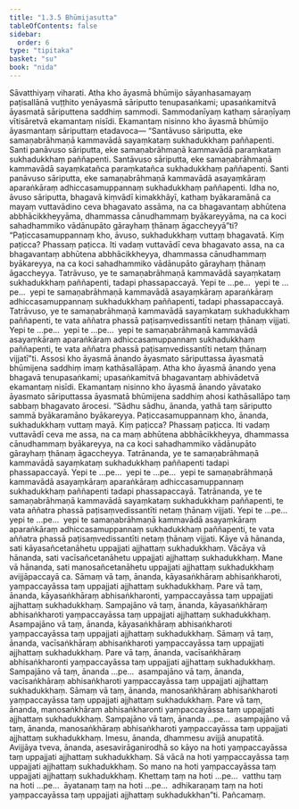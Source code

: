 ```yaml
---
title: "1.3.5 Bhūmijasutta"
tableOfContents: false
sidebar:
  order: 6
type: "tipitaka"
basket: "su"
book: "nida"
---
```



<DynamicBreadcrumb />

<Division number="25" book="nida" bookNo="12" page="274">

<Paragraph number="165" book="nida">
Sāvatthiyaṃ viharati. Atha kho āyasmā bhūmijo sāyanhasamayaṃ paṭisallānā vuṭṭhito yenāyasmā sāriputto tenupasaṅkami; upasaṅkamitvā āyasmatā sāriputtena saddhiṃ sammodi. Sammodanīyaṃ kathaṃ sāraṇīyaṃ vītisāretvā ekamantaṃ nisīdi. Ekamantaṃ nisinno kho āyasmā bhūmijo āyasmantaṃ sāriputtaṃ etadavoca—
</Paragraph>

<Paragraph number="166" book="nida">
“Santāvuso sāriputta, eke samaṇabrāhmaṇā kammavādā sayaṃkataṃ sukhadukkhaṃ paññapenti. Santi panāvuso sāriputta, eke samaṇabrāhmaṇā kammavādā paraṃkataṃ sukhadukkhaṃ paññapenti. Santāvuso sāriputta, eke samaṇabrāhmaṇā kammavādā sayaṃkatañca paraṃkatañca sukhadukkhaṃ paññapenti. Santi panāvuso sāriputta, eke samaṇabrāhmaṇā kammavādā asayaṃkāraṃ aparaṅkāraṃ adhiccasamuppannaṃ sukhadukkhaṃ paññapenti. Idha no, āvuso sāriputta, bhagavā kiṃvādī kimakkhāyī, kathaṃ byākaramānā ca mayaṃ vuttavādino ceva bhagavato assāma, na ca bhagavantaṃ abhūtena abbhācikkheyyāma, dhammassa cānudhammaṃ byākareyyāma, na ca koci sahadhammiko vādānupāto gārayhaṃ ṭhānaṃ āgaccheyyā”ti?
</Paragraph>

<Paragraph number="167" book="nida">
“Paṭiccasamuppannaṃ kho, āvuso, sukhadukkhaṃ vuttaṃ bhagavatā. Kiṃ paṭicca? Phassaṃ paṭicca. Iti vadaṃ vuttavādī ceva bhagavato assa, na ca bhagavantaṃ abhūtena abbhācikkheyya, dhammassa cānudhammaṃ byākareyya, na ca koci sahadhammiko vādānupāto gārayhaṃ ṭhānaṃ āgaccheyya.
</Paragraph>

<Paragraph number="168" book="nida">
Tatrāvuso, ye te samaṇabrāhmaṇā kammavādā sayaṃkataṃ sukhadukkhaṃ paññapenti, tadapi phassapaccayā. Yepi te …pe…  yepi te …pe…  yepi te samaṇabrāhmaṇā kammavādā asayaṃkāraṃ aparaṅkāraṃ adhiccasamuppannaṃ sukhadukkhaṃ paññapenti, tadapi phassapaccayā.
</Paragraph>

<Paragraph number="169" book="nida">
Tatrāvuso, ye te samaṇabrāhmaṇā kammavādā sayaṃkataṃ sukhadukkhaṃ paññapenti, te vata aññatra phassā paṭisaṃvedissantīti netaṃ ṭhānaṃ vijjati. Yepi te …pe…  yepi te …pe…  yepi te samaṇabrāhmaṇā kammavādā asayaṃkāraṃ aparaṅkāraṃ adhiccasamuppannaṃ sukhadukkhaṃ paññapenti, te vata aññatra phassā paṭisaṃvedissantīti netaṃ ṭhānaṃ vijjatī”ti.
</Paragraph>

<Paragraph number="170" book="nida">
Assosi kho āyasmā ānando āyasmato sāriputtassa āyasmatā bhūmijena saddhiṃ imaṃ kathāsallāpaṃ. Atha kho āyasmā ānando yena bhagavā tenupasaṅkami; upasaṅkamitvā bhagavantaṃ abhivādetvā ekamantaṃ nisīdi. Ekamantaṃ nisinno kho āyasmā ānando yāvatako āyasmato sāriputtassa āyasmatā bhūmijena saddhiṃ ahosi kathāsallāpo taṃ sabbaṃ bhagavato ārocesi.
</Paragraph>

<Paragraph number="171" book="nida">
“Sādhu sādhu, ānanda, yathā taṃ sāriputto sammā byākaramāno byākareyya. Paṭiccasamuppannaṃ kho, ānanda, sukhadukkhaṃ vuttaṃ mayā. Kiṃ paṭicca? Phassaṃ paṭicca. Iti vadaṃ vuttavādī ceva me assa, na ca maṃ abhūtena abbhācikkheyya, dhammassa cānudhammaṃ byākareyya, na ca koci sahadhammiko vādānupāto gārayhaṃ ṭhānaṃ āgaccheyya.
</Paragraph>

<Paragraph number="172" book="nida">
Tatrānanda, ye te samaṇabrāhmaṇā kammavādā sayaṃkataṃ sukhadukkhaṃ paññapenti tadapi phassapaccayā. Yepi te …pe…  yepi te …pe…  yepi te samaṇabrāhmaṇā kammavādā asayaṃkāraṃ aparaṅkāraṃ adhiccasamuppannaṃ sukhadukkhaṃ paññapenti tadapi phassapaccayā.
</Paragraph>

<Paragraph number="173" book="nida">
Tatrānanda, ye te samaṇabrāhmaṇā kammavādā sayaṃkataṃ sukhadukkhaṃ paññapenti, te vata aññatra phassā paṭisaṃvedissantīti netaṃ ṭhānaṃ vijjati. Yepi te …pe…  yepi te …pe…  yepi te samaṇabrāhmaṇā kammavādā asayaṃkāraṃ aparaṅkāraṃ adhiccasamuppannaṃ sukhadukkhaṃ paññapenti, te vata aññatra phassā paṭisaṃvedissantīti netaṃ ṭhānaṃ vijjati.
</Paragraph>

<Paragraph number="174" book="nida">
Kāye vā hānanda, sati kāyasañcetanāhetu uppajjati ajjhattaṃ sukhadukkhaṃ. Vācāya vā hānanda, sati vacīsañcetanāhetu uppajjati ajjhattaṃ sukhadukkhaṃ. Mane vā hānanda, sati manosañcetanāhetu uppajjati ajjhattaṃ sukhadukkhaṃ avijjāpaccayā ca.
</Paragraph>

<Paragraph number="175" book="nida">
Sāmaṃ vā taṃ, ānanda, kāyasaṅkhāraṃ abhisaṅkharoti, yaṃpaccayāssa taṃ uppajjati ajjhattaṃ sukhadukkhaṃ. Pare vā taṃ, ānanda, kāyasaṅkhāraṃ abhisaṅkharonti, yaṃpaccayāssa taṃ uppajjati ajjhattaṃ sukhadukkhaṃ. Sampajāno vā taṃ, ānanda, kāyasaṅkhāraṃ abhisaṅkharoti yaṃpaccayāssa taṃ uppajjati ajjhattaṃ sukhadukkhaṃ. Asampajāno vā taṃ, ānanda, kāyasaṅkhāraṃ abhisaṅkharoti yaṃpaccayāssa taṃ uppajjati ajjhattaṃ sukhadukkhaṃ.
</Paragraph>

<Paragraph number="176" book="nida">
Sāmaṃ vā taṃ, ānanda, vacīsaṅkhāraṃ abhisaṅkharoti yaṃpaccayāssa taṃ uppajjati ajjhattaṃ sukhadukkhaṃ. Pare vā taṃ, ānanda, vacīsaṅkhāraṃ abhisaṅkharonti yaṃpaccayāssa taṃ uppajjati ajjhattaṃ sukhadukkhaṃ. Sampajāno vā taṃ, ānanda …pe…  asampajāno vā taṃ, ānanda, vacīsaṅkhāraṃ abhisaṅkharoti yaṃpaccayāssa taṃ uppajjati ajjhattaṃ sukhadukkhaṃ.
</Paragraph>

<Paragraph number="177" book="nida">
Sāmaṃ vā taṃ, ānanda, manosaṅkhāraṃ abhisaṅkharoti yaṃpaccayāssa taṃ uppajjati ajjhattaṃ sukhadukkhaṃ. Pare vā taṃ, ānanda, manosaṅkhāraṃ abhisaṅkharonti yaṃpaccayāssa taṃ uppajjati ajjhattaṃ sukhadukkhaṃ. Sampajāno vā taṃ, ānanda …pe…  asampajāno vā taṃ, ānanda, manosaṅkhāraṃ abhisaṅkharoti yaṃpaccayāssa taṃ uppajjati ajjhattaṃ sukhadukkhaṃ.
</Paragraph>

<Paragraph number="178" book="nida">
Imesu, ānanda, dhammesu avijjā anupatitā. Avijjāya tveva, ānanda, asesavirāganirodhā so kāyo na hoti yaṃpaccayāssa taṃ uppajjati ajjhattaṃ sukhadukkhaṃ. Sā vācā na hoti yaṃpaccayāssa taṃ uppajjati ajjhattaṃ sukhadukkhaṃ. So mano na hoti yaṃpaccayāssa taṃ uppajjati ajjhattaṃ sukhadukkhaṃ. Khettaṃ taṃ na hoti …pe…  vatthu taṃ na hoti …pe…  āyatanaṃ taṃ na hoti …pe…  adhikaraṇaṃ taṃ na hoti yaṃpaccayāssa taṃ uppajjati ajjhattaṃ sukhadukkhan”ti.

</Paragraph>
</Division>

<Paragraph number="179" type="center" book="nida">
Pañcamaṃ.
</Paragraph>